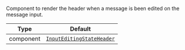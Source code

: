 Component to render the header when a message is been edited on the message input.

| Type      | Default                                                                               |
| --------- | ------------------------------------------------------------------------------------- |
| component | [`InputEditingStateHeader`](../../../../ui-components/input_editing_state_header.mdx) |

